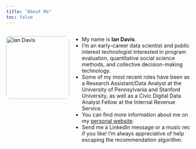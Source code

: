 ```yaml
---
title: "About Me"
toc: false
---
```


<div style="display: flex; gap: 10px; align-items: flex-start;">

<img src="images/profile2.1.png" alt="Ian Davis" style="width: 170px; border-radius: 10px;">
  
  - My name is **Ian Davis**.
  - I’m an early-career data scientist and public interest technologist interested in program evaluation, quantitative social science methods, and collective decision-making technology.
  - Some of my most recent roles have been as a Research Assistant/Data Analyst at the University of Pennsylvania and Stanford University, as well as a Civic Digital Data Analyst Fellow at the Internal Revenue Service.
  - You can find more information about me on my [personal website](https://www.iandavis1937.com).
  - Send me a LinkedIn message or a music rec if you like! I’m always appreciative of help escaping the recommendation algorithm.


</div>
